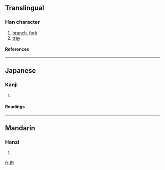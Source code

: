==Translingual==
===Han character===
{{Han char|rn=75|rad=木|as=08|sn=12|four=4893<sub>3</sub>|canj=木卜尸卜 (DYSY)}}
# [[branch]], [[fork]]
# [[tray]]
====References====
{{Han ref|kx=0533.060|dkj=14945|dj=0921.060|hdz=21237.030|uh=68DC|ud=26844|bh=D9AD|bd=55725}}

----
==Japanese==
===Kanji===
{{ja-kanji|grade=|rs=木08}}
# {{defn|Japanese}} 
====Readings====
{{ja-readings|on=[[よ]] (yo), [[お]] (o)|kun=[[だい]] (dai)}}

----
==Mandarin==
===Hanzi===
{{cmn-hanzi|pin=[[yù]] ([[yu4]])|wg=yü<sup>4</sup>}}
# {{defn|Mandarin}}

[[fr:棜]]